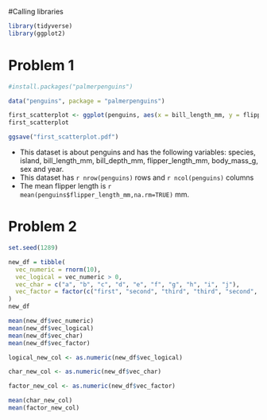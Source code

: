 #Calling libraries
```r
library(tidyverse)
library(ggplot2)
```

# Problem 1
```r
#install.packages("palmerpenguins")

data("penguins", package = "palmerpenguins")

first_scatterplot <- ggplot(penguins, aes(x = bill_length_mm, y = flipper_length_mm, color = species)) + geom_point()
first_scatterplot

ggsave("first_scatterplot.pdf")
```
- This dataset is about penguins and has the following variables: species, island, bill_length_mm, bill_depth_mm, flipper_length_mm, body_mass_g, sex and year.
- This dataset has `r nrow(penguins)` rows and `r ncol(penguins)` columns
- The mean flipper length is `r mean(penguins$flipper_length_mm,na.rm=TRUE)` mm. 

# Problem 2
```r
set.seed(1289)

new_df = tibble(
  vec_numeric = rnorm(10),
  vec_logical = vec_numeric > 0,
  vec_char = c("a", "b", "c", "d", "e", "f", "g", "h", "i", "j"),
  vec_factor = factor(c("first", "second", "third", "third", "second", "first", "first", "second", "third", "second"))
)
new_df

mean(new_df$vec_numeric)
mean(new_df$vec_logical)
mean(new_df$vec_char) 
mean(new_df$vec_factor)

```

```r
logical_new_col <- as.numeric(new_df$vec_logical)

char_new_col <- as.numeric(new_df$vec_char)

factor_new_col <- as.numeric(new_df$vec_factor)

mean(char_new_col)
mean(factor_new_col)
```

